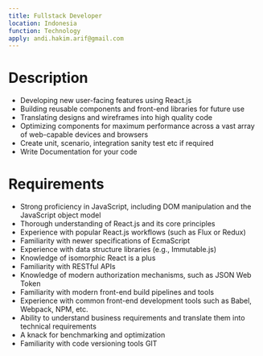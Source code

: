 ```yaml
---
title: Fullstack Developer
location: Indonesia
function: Technology
apply: andi.hakim.arif@gmail.com
---
```


# Description

- Developing new user-facing features using React.js
- Building reusable components and front-end libraries for future use
- Translating designs and wireframes into high quality code
- Optimizing components for maximum performance across a vast array of web-capable devices and browsers
- Create unit, scenario, integration sanity test etc if required
- Write Documentation for your code

# Requirements

- Strong proficiency in JavaScript, including DOM manipulation and the JavaScript object model
- Thorough understanding of React.js and its core principles
- Experience with popular React.js workflows (such as Flux or Redux)
- Familiarity with newer specifications of EcmaScript
- Experience with data structure libraries (e.g., Immutable.js)
- Knowledge of isomorphic React is a plus
- Familiarity with RESTful APIs
- Knowledge of modern authorization mechanisms, such as JSON Web Token
- Familiarity with modern front-end build pipelines and tools
- Experience with common front-end development tools such as Babel, Webpack, NPM, etc.
- Ability to understand business requirements and translate them into technical requirements
- A knack for benchmarking and optimization
- Familiarity with code versioning tools GIT

